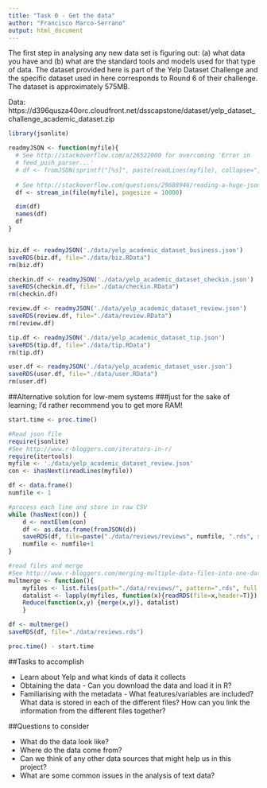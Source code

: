 ```yaml
---
title: "Task 0 - Get the data"
author: "Francisco Marco-Serrano"
output: html_document
---
```


The first step in analysing any new data set is figuring out: (a) what data you have and (b) what are the standard tools and models used for that type of data. The dataset provided here is part of the Yelp Dataset Challenge and the specific dataset used in here corresponds to Round 6 of their challenge. The dataset is approximately 575MB.

Data: https://d396qusza40orc.cloudfront.net/dsscapstone/dataset/yelp_dataset_challenge_academic_dataset.zip


```r
library(jsonlite)

readmyJSON <- function(myfile){
  # See http://stackoverflow.com/a/26522000 for overcoming 'Error in
  # feed_push_parser...'
  # df <- fromJSON(sprintf("[%s]", paste(readLines(myfile), collapse=",")))
  
  # See http://stackoverflow.com/questions/29688946/reading-a-huge-json-file-in-r-issues
  df <- stream_in(file(myfile), pagesize = 10000)

  dim(df)
  names(df)
  df
} 


biz.df <- readmyJSON('./data/yelp_academic_dataset_business.json')
saveRDS(biz.df, file="./data/biz.RData")
rm(biz.df)

checkin.df <- readmyJSON('./data/yelp_academic_dataset_checkin.json')
saveRDS(checkin.df, file="./data/checkin.RData")
rm(checkin.df)

review.df <- readmyJSON('./data/yelp_academic_dataset_review.json')
saveRDS(review.df, file="./data/review.RData")
rm(review.df)

tip.df <- readmyJSON('./data/yelp_academic_dataset_tip.json')
saveRDS(tip.df, file="./data/tip.RData")
rm(tip.df)

user.df <- readmyJSON('./data/yelp_academic_dataset_user.json')
saveRDS(user.df, file="./data/user.RData")
rm(user.df)

```

##Alternative solution for low-mem systems
###just for the sake of learning; I'd rather recommend you to get more RAM!
```r

start.time <- proc.time()

#Read json file
require(jsonlite)
#See http://www.r-bloggers.com/iterators-in-r/
require(itertools)
myfile <- './data/yelp_academic_dataset_review.json'
con <- ihasNext(ireadLines(myfile))

df <- data.frame()
numfile <- 1

#process each line and store in raw CSV
while (hasNext(con)) {
    d <- nextElem(con)
    df <- as.data.frame(fromJSON(d))
    saveRDS(df, file=paste("./data/reviews/reviews", numfile, ".rds", sep=""))
    numfile <- numfile+1
}

#read files and merge
#See http://www.r-bloggers.com/merging-multiple-data-files-into-one-data-frame/
multmerge <- function(){
    myfiles <- list.files(path="./data/reviews/", pattern=".rds", full.names = T)
    datalist <- lapply(myfiles, function(x){readRDS(file=x,header=T)})
    Reduce(function(x,y) {merge(x,y)}, datalist)
    }

df <- multmerge()
saveRDS(df, file="./data/reviews.rds")

proc.time() - start.time

```

##Tasks to accomplish

* Learn about Yelp and what kinds of data it collects
* Obtaining the data - Can you download the data and load it in R?
* Familiarising with the metadata - What features/variables are included? What data is stored in each of the different files? How can you link the information from the different files together?

##Questions to consider

* What do the data look like?
* Where do the data come from?
* Can we think of any other data sources that might help us in this project?
* What are some common issues in the analysis of text data?
